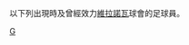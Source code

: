 {{Catnav|頁面分類|...|巴西體育|巴西足球|效力巴西球會的球員}}
{{Catnav|頁面分類|...|各國足球|巴西足球|效力巴西球會的球員}}

以下列出現時及曾經效力[[維拉諾瓦|維拉諾瓦]]球會的足球員。
[[Category:效力巴西球會的球員|G]]